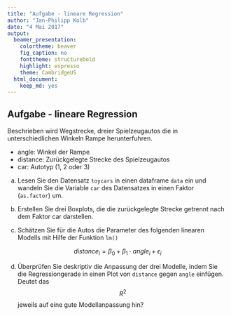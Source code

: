 ```yaml
---
title: "Aufgabe - lineare Regression"
author: "Jan-Philipp Kolb"
date: "4 Mai 2017"
output: 
  beamer_presentation:
    colortheme: beaver
    fig_caption: no
    fonttheme: structurebold
    highlight: espresso
    theme: CambridgeUS
  html_document: 
    keep_md: yes
---
```


## Aufgabe - lineare Regression

<!--
[Mietspiegel München](http://data.ub.uni-muenchen.de/2/)
-->

Beschrieben wird Wegstrecke, dreier Spielzeugautos die in unterschiedlichen Winkeln Rampe herunterfuhren.

- angle: Winkel der Rampe
- distance: Zurückgelegte Strecke des Spielzeugautos
- car: Autotyp (1, 2 oder 3)

(a) Lesen Sie den  Datensatz `toycars` in einen dataframe `data` ein und  wandeln Sie die Variable `car` des Datensatzes  in  einen Faktor  (`as.factor`) um.

(b) Erstellen  Sie  drei Boxplots,  die die zurückgelegte Strecke  getrennt  nach  dem Faktor car darstellen.

(c) Schätzen Sie für die Autos die Parameter  des folgenden linearen Modells mit  Hilfe der Funktion `lm()`

$$ distance_i= \beta_0 + \beta_1 \cdot angle_i + \epsilon_i$$

(d) Überprüfen  Sie deskriptiv  die Anpassung der drei  Modelle,  indem Sie die Regressiongerade  in  einen Plot  von `distance` gegen `angle` einfügen. Deutet das
$$ R^2 $$ jeweils auf eine gute Modellanpassung hin?

